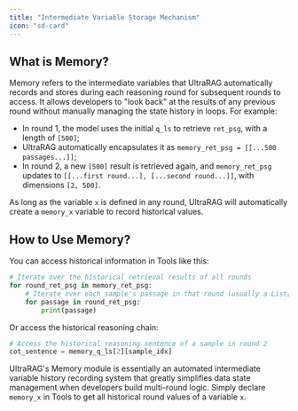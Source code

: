 ```yaml
---
title: "Intermediate Variable Storage Mechanism"
icon: "sd-card"
---
```


## What is Memory?

Memory refers to the intermediate variables that UltraRAG automatically records and stores during each reasoning round for subsequent rounds to access. It allows developers to "look back" at the results of any previous round without manually managing the state history in loops. For example:

- In round 1, the model uses the initial `q_ls` to retrieve `ret_psg`, with a length of `[500]`;
- UltraRAG automatically encapsulates it as `memory_ret_psg = [[...500 passages...]]`;
- In round 2, a new `[500]` result is retrieved again, and `memory_ret_psg` updates to `[[...first round...], [...second round...]]`, with dimensions `[2, 500]`.

As long as the variable `x` is defined in any round, UltraRAG will automatically create a `memory_x` variable to record historical values.

## How to Use Memory?

You can access historical information in Tools like this:

```python
# Iterate over the historical retrieval results of all rounds
for round_ret_psg in memory_ret_psg:
    # Iterate over each sample's passage in that round (usually a List[str])
    for passage in round_ret_psg:
        print(passage)
```

Or access the historical reasoning chain:

```python
# Access the historical reasoning sentence of a sample in round 2
cot_sentence = memory_q_ls[2][sample_idx]
```

UltraRAG's Memory module is essentially an automated intermediate variable history recording system that greatly simplifies data state management when developers build multi-round logic. Simply declare `memory_x` in Tools to get all historical round values of a variable `x`.